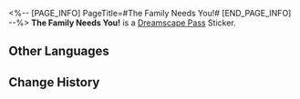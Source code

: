 <%-- [PAGE_INFO]
PageTitle=#The Family Needs You!#
[END_PAGE_INFO] --%>
{{Stub|Location information}}
{{Item Infobox
|id          = 223154
|image       = Dreamscape Pass Sticker The Family Needs You!.png
|type        = Dreamscape Pass Sticker
|type2       = City That Never Sleeps Stickers
|invCategory = 
|rarity      = 4
|effect      = 
|description = Digital stickers that can be used to decorate the pages of the Dreamtour Handbook. They come in many different styles.
|source1     = [[Unlocked by Default]]
}}
{{Description|Seems like someone is throwing the towel.}}
'''The Family Needs You!''' is a [[Dreamscape Pass]] Sticker.

==Other Languages==
{{Other Languages
|en   = The Family Needs You!
|zhs  = 家族需要你！
|zht  = 家族需要你！
|ja   = ファミリーは君が必要！
|ko   = 가족은 당신이 필요합니다!
|es   = ¡La Familia te necesita!
|fr   = La Famille a besoin de vous !
|ru   = Семья нуждается в тебе!
|th   = ตระกูลต้องการคุณ!
|vi   = Gia Tộc Cần Bạn!
|de   = Die Familie braucht dich!
|id   = Family Membutuhkanmu!
|pt   = A Família Precisa de Você!
}}

==Change History==
{{Change History|2.0}}
